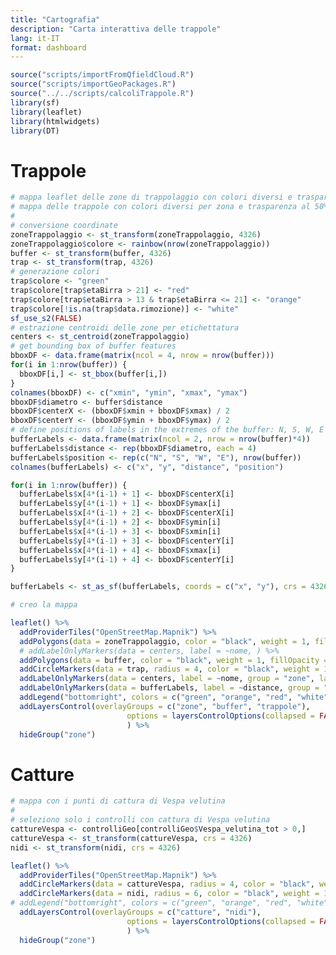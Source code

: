 ```yaml
---
title: "Cartografia"
description: "Carta interattiva delle trappole"
lang: it-IT
format: dashboard
---
```


```r
source("scripts/importFromQfieldCloud.R")
source("scripts/importGeoPackages.R")
source("../../scripts/calcoliTrappole.R")
library(sf)
library(leaflet)
library(htmlwidgets)
library(DT)
```

# Trappole

```r

# mappa leaflet delle zone di trappolaggio con colori diversi e trasparenza al 50% su openstreetmap con anche i buffer con visibile solo il bordo
# mappa delle trappole con colori diversi per zona e trasparenza al 50%
# 
# conversione coordinate
zoneTrappolaggio <- st_transform(zoneTrappolaggio, 4326)
zoneTrappolaggio$colore <- rainbow(nrow(zoneTrappolaggio))
buffer <- st_transform(buffer, 4326)
trap <- st_transform(trap, 4326)
# generazione colori
trap$colore <- "green"
trap$colore[trap$etaBirra > 21] <- "red"
trap$colore[trap$etaBirra > 13 & trap$etaBirra <= 21] <- "orange"
trap$colore[!is.na(trap$data.rimozione)] <- "white"  
sf_use_s2(FALSE)
# estrazione centroidi delle zone per etichettatura
centers <- st_centroid(zoneTrappolaggio)
# get bounding box of buffer features
bboxDF <- data.frame(matrix(ncol = 4, nrow = nrow(buffer)))
for(i in 1:nrow(buffer)) {
  bboxDF[i,] <- st_bbox(buffer[i,])
}
colnames(bboxDF) <- c("xmin", "ymin", "xmax", "ymax")
bboxDF$diametro <- buffer$distance
bboxDF$centerX <- (bboxDF$xmin + bboxDF$xmax) / 2
bboxDF$centerY <- (bboxDF$ymin + bboxDF$ymax) / 2
# define positions of labels in the extremes of the buffer: N, S, W, E
bufferLabels <- data.frame(matrix(ncol = 2, nrow = nrow(buffer)*4))
bufferLabels$distance <- rep(bboxDF$diametro, each = 4)
bufferLabels$position <- rep(c("N", "S", "W", "E"), nrow(buffer))
colnames(bufferLabels) <- c("x", "y", "distance", "position")

for(i in 1:nrow(buffer)) {
  bufferLabels$x[4*(i-1) + 1] <- bboxDF$centerX[i]
  bufferLabels$y[4*(i-1) + 1] <- bboxDF$ymax[i]
  bufferLabels$x[4*(i-1) + 2] <- bboxDF$centerX[i]
  bufferLabels$y[4*(i-1) + 2] <- bboxDF$ymin[i]
  bufferLabels$x[4*(i-1) + 3] <- bboxDF$xmin[i]
  bufferLabels$y[4*(i-1) + 3] <- bboxDF$centerY[i]
  bufferLabels$x[4*(i-1) + 4] <- bboxDF$xmax[i]
  bufferLabels$y[4*(i-1) + 4] <- bboxDF$centerY[i]
}

bufferLabels <- st_as_sf(bufferLabels, coords = c("x", "y"), crs = 4326)

# creo la mappa

leaflet() %>%
  addProviderTiles("OpenStreetMap.Mapnik") %>%
  addPolygons(data = zoneTrappolaggio, color = "black", weight = 1, fillOpacity = 0.3, fillColor = rainbow(nrow(zoneTrappolaggio)), group = "zone") %>%
  # addLabelOnlyMarkers(data = centers, label = ~nome, ) %>%
  addPolygons(data = buffer, color = "black", weight = 1, fillOpacity = 0, fillColor = "white", group = "buffer") %>%
  addCircleMarkers(data = trap, radius = 4, color = "black", weight = 1, fillOpacity = 1, fillColor = ~colore, group = "trappole") %>%
  addLabelOnlyMarkers(data = centers, label = ~nome, group = "zone", labelOptions = labelOptions(noHide = TRUE, textOnly = TRUE)) %>%
  addLabelOnlyMarkers(data = bufferLabels, label = ~distance, group = "buffer", labelOptions = labelOptions(noHide = TRUE, textOnly = TRUE)) %>%
  addLegend("bottomright", colors = c("green", "orange", "red", "white"), labels = c("meno di 14 giorni", "tra 14 e 21 giorni", "più di 21 giorni", "rimosse"), title = "Ultimo controllo") %>%
  addLayersControl(overlayGroups = c("zone", "buffer", "trappole"),
                          options = layersControlOptions(collapsed = FALSE)
                          ) %>%
  hideGroup("zone")


```

# Catture

<!-- carta leaflet con i punti di cattura di Vespa velutina -->

```r
# mappa con i punti di cattura di Vespa velutina
# 
# seleziono solo i controlli con cattura di Vespa velutina
cattureVespa <- controlliGeo[controlliGeo$Vespa_velutina_tot > 0,]
cattureVespa <- st_transform(cattureVespa, crs = 4326)
nidi <- st_transform(nidi, crs = 4326)

leaflet() %>%
  addProviderTiles("OpenStreetMap.Mapnik") %>%
  addCircleMarkers(data = cattureVespa, radius = 4, color = "black", weight = 1, fillOpacity = 1, fillColor = "magenta", group = "catture") %>%
  addCircleMarkers(data = nidi, radius = 6, color = "black", weight = 1, fillOpacity = 1, fillColor = "brown", group = "nidi") %>%
# addLegend("bottomright", colors = c("green", "orange", "red", "white"), labels = c("meno di 14 giorni", "tra 14 e 21 giorni", "più di 21 giorni", "rimosse"), title = "Ultimo controllo") %>%
  addLayersControl(overlayGroups = c("catture", "nidi"),
                          options = layersControlOptions(collapsed = FALSE)
                          ) %>%
  hideGroup("zone")

```




